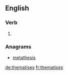 
==English==

===Verb===
{{head|en}}

# {{en-third-person singular of|thematise}}

===Anagrams===
* [[metathesis#English|metathesis]]

[[de:thematises]]
[[fr:thematises]]